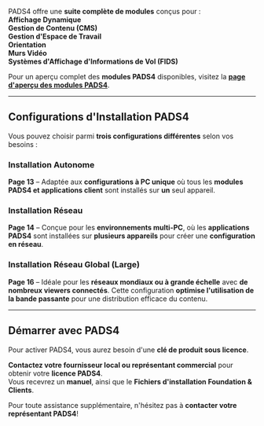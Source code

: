 PADS4 offre une **suite complète de modules** conçus pour :\
**Affichage Dynamique**\
**Gestion de Contenu (CMS)**\
**Gestion d'Espace de Travail**\
**Orientation**\
**Murs Vidéo**\
**Systèmes d'Affichage d'Informations de Vol (FIDS)**

Pour un aperçu complet des **modules PADS4** disponibles, visitez la **[page d'aperçu des modules PADS4](#)**.

***

## **Configurations d'Installation PADS4**

Vous pouvez choisir parmi **trois configurations différentes** selon vos besoins :

### Installation Autonome

**Page 13** – Adaptée aux **configurations à PC unique** où tous les **modules PADS4 et applications client** sont installés sur **un** seul appareil.

### Installation Réseau

**Page 14** – Conçue pour les **environnements multi-PC**, où les **applications PADS4** sont installées sur **plusieurs appareils** pour créer une **configuration en réseau**.

### Installation Réseau Global (Large)

**Page 16** – Idéale pour les **réseaux mondiaux ou à grande échelle** avec **de nombreux viewers connectés**. Cette configuration **optimise l'utilisation de la bande passante** pour une distribution efficace du contenu.

***

## **Démarrer avec PADS4**

Pour activer PADS4, vous aurez besoin d'une **clé de produit sous licence**.

**Contactez votre fournisseur local ou représentant commercial** pour obtenir votre **licence PADS4**.\
Vous recevrez un **manuel**, ainsi que le **Fichiers d'installation Foundation & Clients**.

Pour toute assistance supplémentaire, n'hésitez pas à **contacter votre représentant PADS4**!
